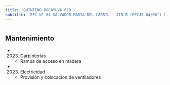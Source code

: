 ```yaml
---
title: 'QUINTINO BOCAYUVA 620'
subtitle: 'EPC N° 04 SALVADOR MARIA DEL CARRIL - JIN B (EPCJS 04/06°) MAESTRO F. REYES'
---
```


#


## Mantenimiento

*  (2023) Carpinterías 
    + Rampa de acceso en madera

*  (2023) Electricidad 
    + Provisión y colocacion de ventiladores



